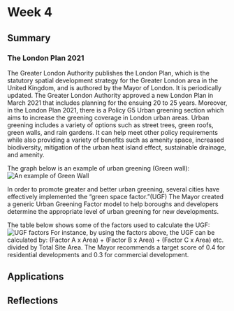 # Week 4

## Summary

### The London Plan 2021

The Greater London Authority publishes the London Plan, which is the statutory spatial development strategy for the Greater London area in the United Kingdom, and is authored by the Mayor of London. It is periodically updated. The Greater London Authority approved a new London Plan in March 2021 that includes planning for the ensuing 20 to 25 years. Moreover, in the London Plan 2021, there is a Policy G5 Urban greening section which aims to increase the greening coverage in London urban areas. Urban greening includes a variety of options such as street trees, green roofs, green walls, and rain gardens.    It can help meet other policy requirements while also providing a variety of benefits such as amenity space, increased biodiversity, mitigation of the urban heat island effect, sustainable drainage, and amenity.

The graph below is an example of urban greening (Green wall):
![An example of Green Wall](R.jpg)

In order to promote greater and better urban greening, several cities have effectively implemented the "green space factor."(UGF)    The Mayor created a generic Urban Greening Factor model to help boroughs and developers determine the appropriate level of urban greening for new developments.

The table below shows some of the factors used to calculate the UGF:
![UGF factors](240212.jpg)
For instance, by using the factors above, the UGF can be calculated by:
(Factor A x Area) + (Factor B x Area) + (Factor C x Area) etc. divided by Total Site 
Area.
The Mayor recommends a target score of 0.4 for residential developments and 0.3 for commercial development.

## Applications

## Reflections

